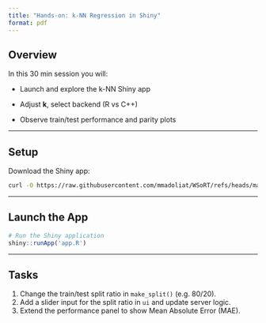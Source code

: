 ```yaml
---
title: "Hands-on: k-NN Regression in Shiny"
format: pdf
---
```


## Overview

In this 30 min session you will:

-   Launch and explore the k-NN Shiny app

-   Adjust **k**, select backend (R vs C++)

-   Observe train/test performance and parity plots

------------------------------------------------------------------------

## Setup

Download the Shiny app:

``` .bash
curl -O https://raw.githubusercontent.com/mmadoliat/WSoRT/refs/heads/main/R/app.R
```

------------------------------------------------------------------------

## Launch the App

``` .r
# Run the Shiny application
shiny::runApp('app.R')
```

------------------------------------------------------------------------

## Tasks

1.  Change the train/test split ratio in `make_split()` (e.g. 80/20).
2.  Add a slider input for the split ratio in `ui` and update server logic.
3.  Extend the performance panel to show Mean Absolute Error (MAE).
